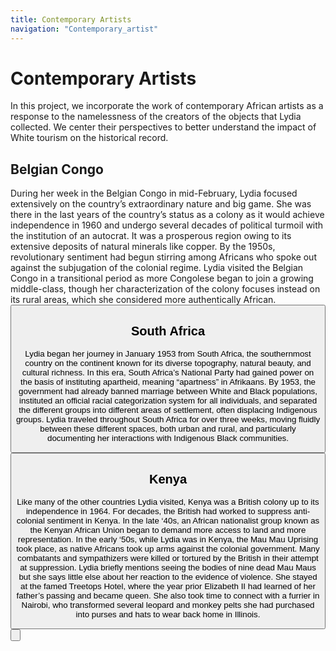 ```yaml
---
title: Contemporary Artists
navigation: "Contemporary_artist"
---
```

# Contemporary Artists
In this project, we incorporate the work of contemporary African artists as a response to the namelessness of the creators of the objects that Lydia collected. We center their perspectives to better understand the impact of White tourism on the historical record.

## Belgian Congo
  
  During her week in the Belgian Congo in mid-February, Lydia focused extensively on the country’s extraordinary nature and big game. She was there in the last years of the country’s status as a colony as it would achieve independence in 1960 and undergo several decades of political turmoil with the institution of an autocrat. It was a prosperous region owing to its extensive deposits of natural minerals like copper. By the 1950s, revolutionary sentiment had begun stirring among Africans who spoke out against the subjugation of the colonial regime. Lydia visited the Belgian Congo in a transitional period as more Congolese began to join a growing middle-class, though her characterization of the colony focuses instead on its rural areas, which she considered more authentically African. 
 <Button children="View Artists" href="Contemporary_artist/Congo" buttonType="primary" />

## South Africa
  
 Lydia began her journey in January 1953 from South Africa, the southernmost country on the continent known for its diverse topography, natural beauty, and cultural richness. In this era, South Africa’s National Party had gained power on the basis of instituting apartheid, meaning “apartness” in Afrikaans. By 1953, the government had already banned marriage between White and Black populations, instituted an official racial categorization system for all individuals, and separated the different groups into different areas of settlement, often displacing Indigenous groups. Lydia traveled throughout South Africa for over three weeks, moving fluidly between these different spaces, both urban and rural, and particularly documenting her interactions with Indigenous Black communities.
 <Button children="View Artists" href="Contemporary_artist/southAfrica" buttonType="primary" />

## Kenya
  
Like many of the other countries Lydia visited, Kenya was a British colony up to its independence in 1964. For decades, the British had worked to suppress anti-colonial sentiment in Kenya. In the late ‘40s, an African nationalist group known as the Kenyan African Union began to demand more access to land and more representation. In the early ‘50s, while Lydia was in Kenya, the Mau Mau Uprising took place, as native Africans took up arms against the colonial government. Many combatants and sympathizers were killed or tortured by the British in their attempt at suppression. Lydia briefly mentions seeing the bodies of nine dead Mau Maus but she says little else about her reaction to the evidence of violence. She stayed at the famed Treetops Hotel, where the year prior Elizabeth II had learned of her father’s passing and became queen. She also took time to connect with a furrier in Nairobi, who transformed several leopard and monkey pelts she had purchased into purses and hats to wear back home in Illinois. 
 <Button children="View Artists" href="Contemporary_artist/Kenya" buttonType="primary" />